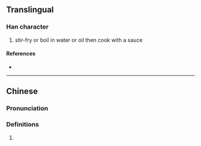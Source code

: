 {{character info/new}}
{{also|炝}}
==Translingual==

===Han character===
{{Han char|rn=86|rad=火|as=10|sn=14|four=98861|canj=FOIR|ids=⿰火倉}}

# stir-fry or boil in water or oil then cook with a sauce

====References====
* {{Han ref|kx=0680.101|hdz=32223.170|uh=7197|ud=29079|bh=E2C4|bd=58052}}

----

==Chinese==
{{zh-forms|s=炝}}

===Pronunciation===
{{zh-pron
|m=qiàng
|c=coeng3
|cat=
}}

===Definitions===
{{zh-hanzi}}

# {{rfdef|zh}}